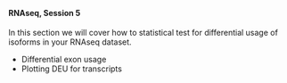 <br>

#### **RNAseq, Session 5**

In this section we will cover how to statistical test for differential usage of isoforms in your RNAseq dataset.

* Differential exon usage
* Plotting DEU for transcripts